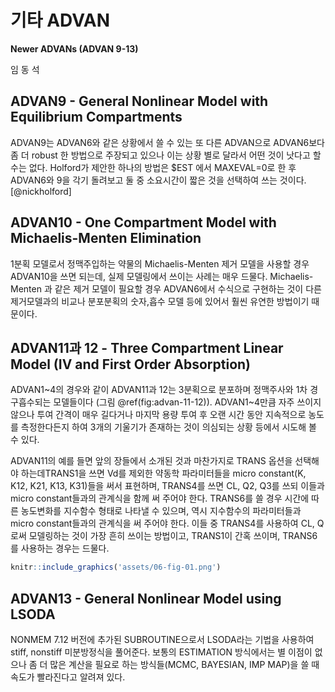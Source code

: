 # 기타 ADVAN

**Newer ADVANs (ADVAN 9-13)**

임 동 석

## ADVAN9 - General Nonlinear Model with Equilibrium Compartments

ADVAN9는 ADVAN6와 같은 상황에서 쓸 수 있는 또 다른 ADVAN으로 ADVAN6보다 좀 더 robust 한 방법으로 주장되고 있으나 이는 상황 별로 달라서 어떤 것이 낫다고 할 수는 없다. Holford가 제안한 하나의 방법은 $EST 에서 MAXEVAL=0로 한 후 ADVAN6와 9을 각기 돌려보고 둘 중 소요시간이 짧은 것을 선택하여 쓰는 것이다. [@nickholford]

## ADVAN10 - One Compartment Model with Michaelis-Menten Elimination

1분획 모델로서 정맥주입하는 약물의 Michaelis-Menten 제거 모델을 사용할 경우 ADVAN10을 쓰면 되는데, 실제 모델링에서 쓰이는 사례는 매우 드물다. Michaelis-Menten 과 같은 제거 모델이 필요할 경우 ADVAN6에서 수식으로 구현하는 것이 다른 제거모델과의 비교나 분포분획의 숫자,흡수 모델 등에 있어서 훨씬 유연한 방법이기 때문이다.

## ADVAN11과 12 - Three Compartment Linear Model (IV and First Order Absorption) 

ADVAN1~4의 경우와 같이 ADVAN11과 12는 3분획으로 분포하며 정맥주사와 1차 경구흡수되는 모델들이다 (그림 \@ref(fig:advan-11-12)). ADVAN1~4만큼 자주 쓰이지 않으나 투여 간격이 매우 길다거나 마지막 용량 투여 후 오랜 시간 동안 지속적으로 농도를 측정한다든지 하여 3개의 기울기가 존재하는 것이 의심되는 상황 등에서 시도해 볼 수 있다.

ADVAN11의 예를 들면 앞의 장들에서 소개된 것과 마찬가지로 TRANS 옵션을 선택해야 하는데TRANS1을 쓰면 Vd를 제외한 약동학 파라미터들을 micro constant(K, K12, K21, K13, K31)들을 써서 표현하며, TRANS4를 쓰면 CL, Q2, Q3를 쓰되 이들과 micro constant들과의 관계식을 함께 써 주어야 한다. TRANS6를 쓸 경우 시간에 따른 농도변화를 지수함수 형태로 나타낼 수 있으며, 역시 지수함수의 파라미터들과 micro constant들과의 관계식을 써 주어야 한다. 이들 중 TRANS4를 사용하여 CL, Q로써 모델링하는 것이 가장 흔히 쓰이는 방법이고, TRANS1이 간혹 쓰이며, TRANS6를 사용하는 경우는 드물다.

```r
knitr::include_graphics('assets/06-fig-01.png')
```

## ADVAN13 - General Nonlinear Model using LSODA

NONMEM 7.12 버전에 추가된 SUBROUTINE으로서 LSODA라는 기법을 사용하여 stiff, nonstiff 미분방정식을 풀어준다. 보통의 ESTIMATION 방식에서는 별 이점이 없으나 좀 더 많은 계산을 필요로 하는 방식들(MCMC, BAYESIAN, IMP MAP)을 쓸 때 속도가 빨라진다고 알려져 있다.
